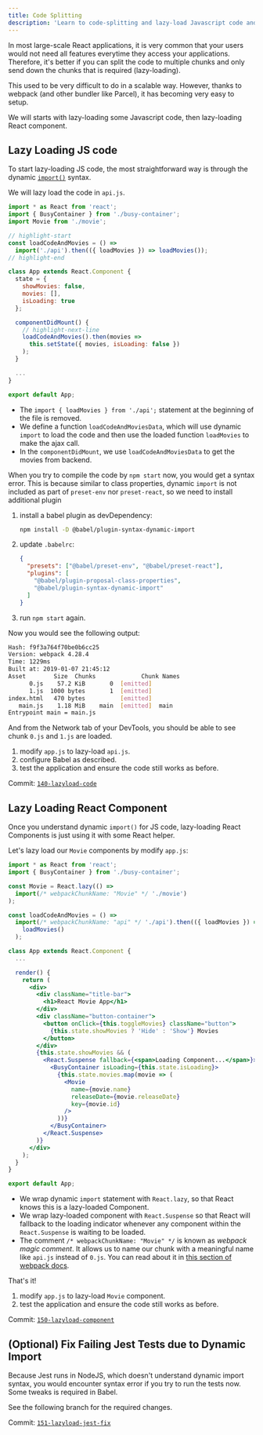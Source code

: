 ```yaml
---
title: Code Splitting
description: 'Learn to code-splitting and lazy-load Javascript code and React component.'
---
```


In most large-scale React applications, it is very common that your users would not need all features everytime they access your applications. Therefore, it's better if you can split the code to multiple chunks and only send down the chunks that is required (lazy-loading).

This used to be very difficult to do in a scalable way. However, thanks to webpack (and other bundler like Parcel), it has becoming very easy to setup.

We will starts with lazy-loading some Javascript code, then lazy-loading React component.

## Lazy Loading JS code

To start lazy-loading JS code, the most straightforward way is through the dynamic [`import()`][dynamic-import] syntax.

We will lazy load the code in `api.js`.

```jsx fileName=src/app.js
import * as React from 'react';
import { BusyContainer } from './busy-container';
import Movie from './movie';

// highlight-start
const loadCodeAndMovies = () =>
  import('./api').then(({ loadMovies }) => loadMovies());
// highlight-end

class App extends React.Component {
  state = {
    showMovies: false,
    movies: [],
    isLoading: true
  };

  componentDidMount() {
    // highlight-next-line
    loadCodeAndMovies().then(movies =>
      this.setState({ movies, isLoading: false })
    );
  }

  ...
}

export default App;
```

- The `import { loadMovies } from './api';` statement at the beginning of the file is removed.
- We define a function `loadCodeAndMoviesData`, which will use dynamic `import` to load the code and then use the loaded function `loadMovies` to make the ajax call.
- In the `componentDidMount`, we use `loadCodeAndMoviesData` to get the movies from backend.

When you try to compile the code by `npm start` now, you would get a syntax error. This is because similar to class properties, dynamic `import` is not included as part of `preset-env` nor `preset-react`, so we need to install additional plugin

1. install a babel plugin as devDependency:

   ```bash
   npm install -D @babel/plugin-syntax-dynamic-import
   ```

1. update `.babelrc`:
   ```json fileName=.babelrc highlightedLines=5
   {
     "presets": ["@babel/preset-env", "@babel/preset-react"],
     "plugins": [
       "@babel/plugin-proposal-class-properties",
       "@babel/plugin-syntax-dynamic-import"
     ]
   }
   ```
1. run `npm start` again.

Now you would see the following output:

```bash
Hash: f9f3a764f70be0b6cc25
Version: webpack 4.28.4
Time: 1229ms
Built at: 2019-01-07 21:45:12
Asset        Size  Chunks             Chunk Names
      0.js    57.2 KiB       0  [emitted]
      1.js  1000 bytes       1  [emitted]
index.html   470 bytes          [emitted]
   main.js    1.18 MiB    main  [emitted]  main
Entrypoint main = main.js
```

And from the Network tab of your DevTools, you should be able to see chunk `0.js` and `1.js` are loaded.

<Exercise title="Exercise">

1. modify `app.js` to lazy-load `api.js`.
1. configure Babel as described.
1. test the application and ensure the code still works as before.

Commit: [`140-lazyload-code`](https://github.com/malcolm-kee/react-movie-app/tree/140-lazyload-code)

</Exercise>

## Lazy Loading React Component

Once you understand dynamic `import()` for JS code, lazy-loading React Components is just using it with some React helper.

Let's lazy load our `Movie` components by modify `app.js`:

```jsx fileName=src/app.js
import * as React from 'react';
import { BusyContainer } from './busy-container';

const Movie = React.lazy(() =>
  import(/* webpackChunkName: "Movie" */ './movie')
);

const loadCodeAndMovies = () =>
  import(/* webpackChunkName: "api" */ './api').then(({ loadMovies }) =>
    loadMovies()
  );

class App extends React.Component {
  ...

  render() {
    return (
      <div>
        <div className="title-bar">
          <h1>React Movie App</h1>
        </div>
        <div className="button-container">
          <button onClick={this.toggleMovies} className="button">
            {this.state.showMovies ? 'Hide' : 'Show'} Movies
          </button>
        </div>
        {this.state.showMovies && (
          <React.Suspense fallback={<span>Loading Component...</span>}>
            <BusyContainer isLoading={this.state.isLoading}>
              {this.state.movies.map(movie => (
                <Movie
                  name={movie.name}
                  releaseDate={movie.releaseDate}
                  key={movie.id}
                />
              ))}
            </BusyContainer>
          </React.Suspense>
        )}
      </div>
    );
  }
}

export default App;
```

- We wrap dynamic `import` statement with `React.lazy`, so that React knows this is a lazy-loaded Component.
- We wrap lazy-loaded component with `React.Suspense` so that React will fallback to the loading indicator whenever any component within the `React.Suspense` is waiting to be loaded.
- The comment `/* webpackChunkName: "Movie" */` is known as _webpack magic comment_. It allows us to name our chunk with a meaningful name like `api.js` instead of `0.js`. You can read about it in [this section of webpack docs][webpack-dynamic-imports].

That's it!

<Exercise title="Exercise">

1. modify `app.js` to lazy-load `Movie` component.
1. test the application and ensure the code still works as before.

Commit: [`150-lazyload-component`](https://github.com/malcolm-kee/react-movie-app/tree/150-lazyload-component)

</Exercise>

## (Optional) Fix Failing Jest Tests due to Dynamic Import

Because Jest runs in NodeJS, which doesn't understand dynamic import syntax, you would encounter syntax error if you try to run the tests now. Some tweaks is required in Babel.

See the following branch for the required changes.

Commit: [`151-lazyload-jest-fix`](https://github.com/malcolm-kee/react-movie-app/tree/151-lazyload-jest-fix)

[dynamic-import]: https://developers.google.com/web/updates/2017/11/dynamic-import
[webpack-dynamic-imports]: https://webpack.js.org/guides/code-splitting/#dynamic-imports
